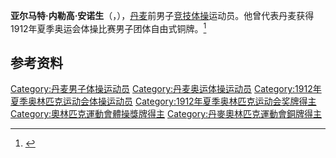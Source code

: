 {{NoteTA|G1=Sports}}
'''亚尔马特·内勒高·安诺生'''（{{lang-da|Hjalmart Nørregaard Andersen}}，{{bd|1889年|10月11日|1974年|1月23日}}），[[丹麦|丹麦]]前男子[[竞技体操|竞技体操]]运动员。他曾代表丹麦获得1912年夏季奥运会体操比赛男子团体自由式铜牌。<ref>{{Cite web|title=Hjalmart Nörregaard ANDERSEN|url=https://www.olympic.org/hjalmart-norregaard-andersen|accessdate=2021-03-29|work=International Olympic Committee}}</ref>

== 参考资料 ==
{{reflist}}

{{Authority control}}
{{DEFAULTSORT:Andersen, Hjalmart}}
[[Category:丹麦男子体操运动员|Category:丹麦男子体操运动员]]
[[Category:丹麦奥运体操运动员|Category:丹麦奥运体操运动员]]
[[Category:1912年夏季奥林匹克运动会体操运动员|Category:1912年夏季奥林匹克运动会体操运动员]]
[[Category:1912年夏季奥林匹克运动会奖牌得主|Category:1912年夏季奥林匹克运动会奖牌得主]]
[[Category:奧林匹克運動會體操獎牌得主|Category:奧林匹克運動會體操獎牌得主]]
[[Category:丹麥奧林匹克運動會銅牌得主|Category:丹麥奧林匹克運動會銅牌得主]]
